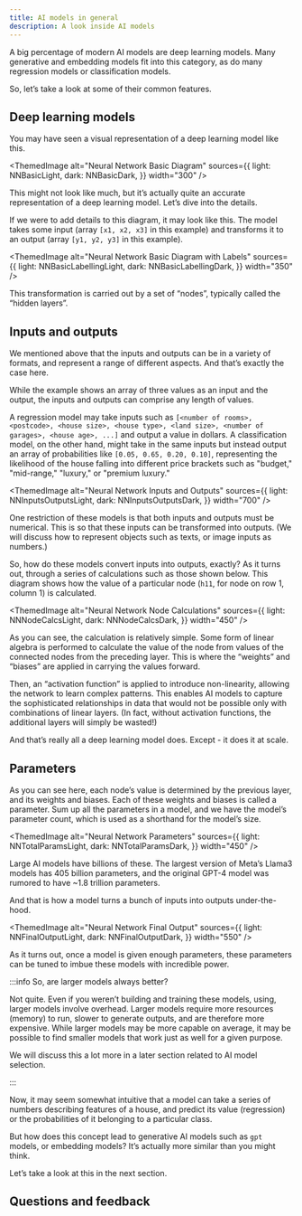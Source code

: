 ```yaml
---
title: AI models in general
description: A look inside AI models
---
```



A big percentage of modern AI models are deep learning models. Many generative and embedding models fit into this category, as do many regression models or classification models.

So, let’s take a look at some of their common features.

## <i class="fa-solid fa-chalkboard-user"></i> Deep learning models

You may have seen a visual representation of a deep learning model like this.

<!-- Source for figures: https://link.excalidraw.com/l/4CqHmtSPftM/5wFoOmDz8oT -->


<ThemedImage
  alt="Neural Network Basic Diagram"
  sources={{
    light: NNBasicLight,
    dark: NNBasicDark,
  }}
  width="300"
/>

This might not look like much, but it’s actually quite an accurate representation of a deep learning model. Let’s dive into the details.

If we were to add details to this diagram, it may look like this. The model takes some input (array `[x1, x2, x3]` in this example) and transforms it to an output (array `[y1, y2, y3]` in this example).


<ThemedImage
  alt="Neural Network Basic Diagram with Labels"
  sources={{
    light: NNBasicLabellingLight,
    dark: NNBasicLabellingDark,
  }}
  width="350"
/>

This transformation is carried out by a set of “nodes”, typically called the “hidden layers”.

## <i class="fa-solid fa-chalkboard-user"></i> Inputs and outputs

We mentioned above that the inputs and outputs can be in a variety of formats, and represent a range of different aspects. And that’s exactly the case here.

While the example shows an array of three values as an input and the output, the inputs and outputs can comprise any length of values.

A regression model may take inputs such as `[<number of rooms>, <postcode>, <house size>, <house type>, <land size>, <number of garages>, <house age>, ...]` and output a value in dollars. A classification model, on the other hand, might take in the same inputs but instead output an array of probabilities like `[0.05, 0.65, 0.20, 0.10]`, representing the likelihood of the house falling into different price brackets such as "budget," "mid-range," "luxury," or "premium luxury."


<ThemedImage
  alt="Neural Network Inputs and Outputs"
  sources={{
    light: NNInputsOutputsLight,
    dark: NNInputsOutputsDark,
  }}
  width="700"
/>

One restriction of these models is that both inputs and outputs must be numerical. This is so that these inputs can be transformed into outputs. (We will discuss how to represent objects such as texts, or image inputs as numbers.)

So, how do these models convert inputs into outputs, exactly? As it turns out, through a series of calculations such as those shown below. This diagram shows how the value of a particular node (`h11`, for node on row 1, column 1) is calculated.


<ThemedImage
  alt="Neural Network Node Calculations"
  sources={{
    light: NNNodeCalcsLight,
    dark: NNNodeCalcsDark,
  }}
  width="450"
/>

As you can see, the calculation is relatively simple. Some form of linear algebra is performed to calculate the value of the node from values of the connected nodes from the preceding layer. This is where the “weights” and “biases” are applied in carrying the values forward.

Then, an “activation function” is applied to introduce non-linearity, allowing the network to learn complex patterns. This enables AI models to capture the sophisticated relationships in data that would not be possible only with combinations of linear layers. (In fact, without activation functions, the additional layers will simply be wasted!)

And that’s really all a deep learning model does. Except - it does it at scale.

## <i class="fa-solid fa-chalkboard-user"></i> Parameters

As you can see here, each node’s value is determined by the previous layer, and its weights and biases. Each of these weights and biases is called a parameter. Sum up all the parameters in a model, and we have the model’s parameter count, which is used as a shorthand for the model’s size.


<ThemedImage
  alt="Neural Network Parameters"
  sources={{
    light: NNTotalParamsLight,
    dark: NNTotalParamsDark,
  }}
  width="450"
/>

Large AI models have billions of these. The largest version of Meta’s Llama3 models has 405 billion parameters, and the original GPT-4 model was rumored to have ~1.8 trillion parameters.

And that is how a model turns a bunch of inputs into outputs under-the-hood.


<ThemedImage
  alt="Neural Network Final Output"
  sources={{
    light: NNFinalOutputLight,
    dark: NNFinalOutputDark,
  }}
  width="550"
/>

As it turns out, once a model is given enough parameters, these parameters can be tuned to imbue these models with incredible power.

:::info So, are larger models always better?

Not quite. Even if you weren’t building and training these models, using, larger models involve overhead. Larger models require more resources (memory) to run, slower to generate outputs, and are therefore more expensive. While larger models may be more capable on average, it may be possible to find smaller models that work just as well for a given purpose.
<br/>

We will discuss this a lot more in a later section related to AI model selection.

:::

Now, it may seem somewhat intuitive that a model can take a series of numbers describing features of a house, and predict its value (regression) or the probabilities of it belonging to a particular class.

But how does this concept lead to generative AI models such as `gpt` models, or embedding models? It’s actually more similar than you might think.

Let’s take a look at this in the next section.

## Questions and feedback


<DocsFeedback/>
